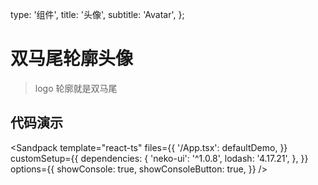   type: '组件',
  title: '头像',
  subtitle: 'Avatar',
};

# 双马尾轮廓头像

> logo 轮廓就是双马尾


## 代码演示

<Snapshot path="avatar/examples/default" lang="tsx" />


<MBox text={api} />



<Sandpack
  template="react-ts"
  files={{
    '/App.tsx': defaultDemo,
  }}
  customSetup={{
    dependencies: {
      'neko-ui': '^1.0.8',
      lodash: '4.17.21',
    },
  }}
  options={{
    showConsole: true,
    showConsoleButton: true,
  }}
/>

